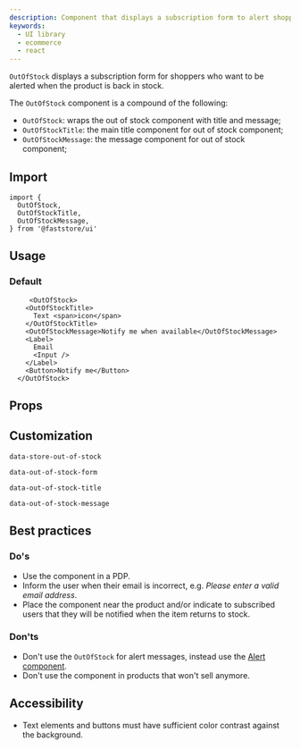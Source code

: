 ```yaml
---
description: Component that displays a subscription form to alert shoppers when the product is back in stock.
keywords:
  - UI library
  - ecommerce
  - react
---
```



`OutOfStock` displays a subscription form for shoppers who want to be alerted when the product is back in stock.

The `OutOfStock` component is a compound of the following:

- `OutOfStock`: wraps the out of stock component with title and message;
- `OutOfStockTitle`: the main title component for out of stock component;
- `OutOfStockMessage`: the message component for out of stock component;

## Import

```tsx
import {
  OutOfStock,
  OutOfStockTitle,
  OutOfStockMessage,
} from '@faststore/ui'
```

## Usage

### Default

```tsx live
     <OutOfStock>
    <OutOfStockTitle>
      Text <span>icon</span>
    </OutOfStockTitle>
    <OutOfStockMessage>Notify me when available</OutOfStockMessage>
    <Label>
      Email
      <Input />
    </Label>
    <Button>Notify me</Button>
  </OutOfStock>
```

## Props

<PropsSection name="OutOfStock" />


## Customization
`data-store-out-of-stock`

`data-out-of-stock-form`

`data-out-of-stock-title`

`data-out-of-stock-message`


## Best practices

### Do's
- Use the component in a PDP. 
- Inform the user when their email is incorrect, e.g. *Please enter a valid email address*.
- Place the component near the product and/or indicate to subscribed users that they will be notified when the item returns to stock.

### Don'ts
- Don't use the `OutOfStock` for alert messages, instead use the [Alert component](https://www.faststore.dev/reference/ui/molecules/Alert).
- Don't use the component in products that won't sell anymore.

## Accessibility
- Text elements and buttons must have sufficient color contrast against the background.

